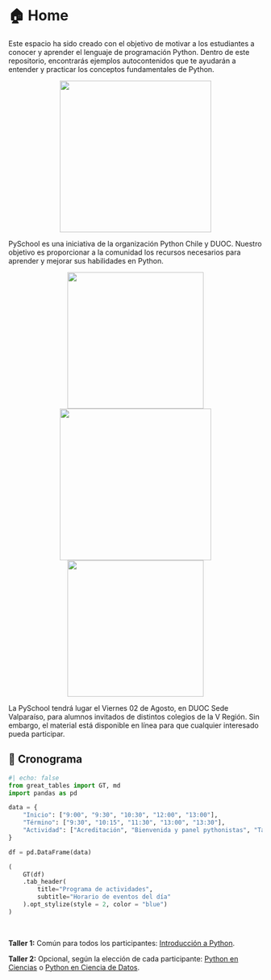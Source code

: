 # 🏠 Home

Este espacio ha sido creado con el objetivo de motivar a los estudiantes a conocer y aprender el lenguaje de programación Python. Dentro de este repositorio, encontrarás ejemplos autocontenidos que te ayudarán a entender y practicar los conceptos fundamentales de Python.

<center>
<img src="./images/cover.png" width="300">
</center>

PySchool es una iniciativa de la organización Python Chile y DUOC. Nuestro objetivo es proporcionar a la comunidad los recursos necesarios para aprender y mejorar sus habilidades en Python.

<center>
<a href="https://pythonchile.cl/" target="_blank" rel="noopener noreferrer"><img src="./images/pythonchile.png" width="270"></a>
<a href="https://www.duoc.cl/" target="_blank" rel="noopener noreferrer"><img src="./images/DUOC_1.png" width="300"></a>
<a href="https://cafe-robots-y-galletas.odoo.com/" target="_blank" rel="noopener noreferrer"><img src="./images/cafe_robots_galletas.png" width="270"></a>
</center>

La PySchool tendrá lugar el Viernes 02 de Agosto, en DUOC Sede Valparaíso, para alumnos invitados de distintos colegios de la V Región. Sin embargo, el material está disponible en línea para que cualquier interesado pueda participar.

## 📅 Cronograma

```python
#| echo: false
from great_tables import GT, md
import pandas as pd

data = {
    "Inicio": ["9:00", "9:30", "10:30", "12:00", "13:00"],
    "Término": ["9:30", "10:15", "11:30", "13:00", "13:30"],
    "Actividad": ["Acreditación", "Bienvenida y panel pythonistas", "Taller 1", "Taller 2", "Cierre"]
}

df = pd.DataFrame(data)

(
    GT(df)
    .tab_header(
        title="Programa de actividades",
        subtitle="Horario de eventos del día"
    ).opt_stylize(style = 2, color = "blue")
)
```
<br>

**Taller 1:** Común para todos los participantes: [Introducción a Python](./material/talleres/taller_1.html).

**Taller 2:** Opcional, según la elección de cada participante:
[Python en Ciencias](./material/talleres/taller_2.html) o 
[Python en Ciencia de Datos](./material/talleres/taller_3.html).

